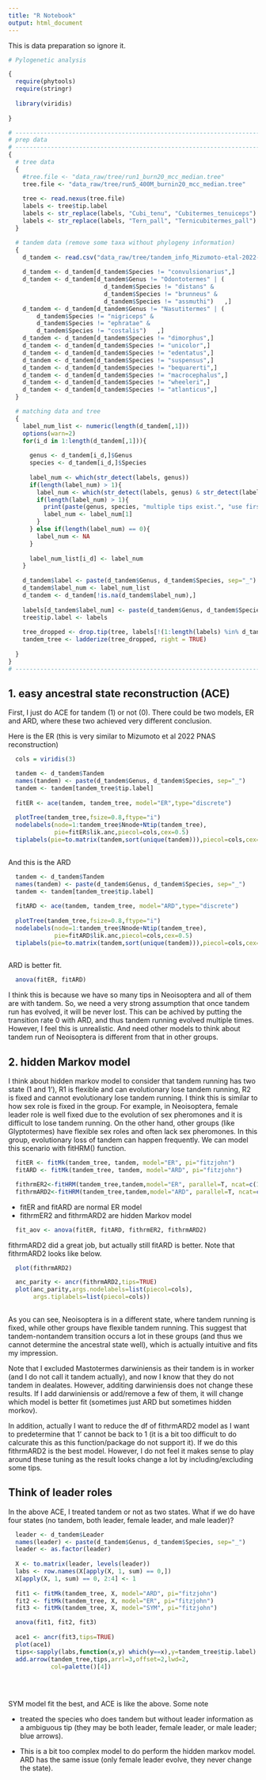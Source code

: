 ```yaml
---
title: "R Notebook"
output: html_document
---
```


This is data preparation so ignore it.

```r
# Pylogenetic analysis

{
  require(phytools)
  require(stringr)
  
  library(viridis)
  
}

# ---------------------------------------------------------------------------- #
# prep data
# ---------------------------------------------------------------------------- #
{
  # tree data
  {
    #tree.file <- "data_raw/tree/run1_burn20_mcc_median.tree"
    tree.file <- "data_raw/tree/run5_400M_burnin20_mcc_median.tree"
    
    tree <- read.nexus(tree.file)
    labels <- tree$tip.label
    labels <- str_replace(labels, "Cubi_tenu", "Cubitermes_tenuiceps")
    labels <- str_replace(labels, "Tern_pall", "Ternicubitermes_pall")
  }

  # tandem data (remove some taxa without phylogeny information)
  {
    d_tandem <- read.csv("data_raw/tree/tandem_info_Mizumoto-etal-2022-PNAS.csv")
    
    d_tandem <- d_tandem[d_tandem$Species != "convulsionarius",]
    d_tandem <- d_tandem[d_tandem$Genus != "Odontotermes" | (
                           d_tandem$Species != "distans" &
                           d_tandem$Species != "brunneus" &
                           d_tandem$Species != "assmuthi")   ,]
    d_tandem <- d_tandem[d_tandem$Genus != "Nasutitermes" | (
        d_tandem$Species != "nigriceps" &
        d_tandem$Species != "ephratae" &
        d_tandem$Species != "costalis")   ,]
    d_tandem <- d_tandem[d_tandem$Species != "dimorphus",]
    d_tandem <- d_tandem[d_tandem$Species != "unicolor",]
    d_tandem <- d_tandem[d_tandem$Species != "edentatus",]
    d_tandem <- d_tandem[d_tandem$Species != "suspensus",]
    d_tandem <- d_tandem[d_tandem$Species != "bequarerti",]
    d_tandem <- d_tandem[d_tandem$Species != "macrocephalus",]
    d_tandem <- d_tandem[d_tandem$Species != "wheeleri",]
    d_tandem <- d_tandem[d_tandem$Species != "atlanticus",]
  }

  # matching data and tree
  {
    label_num_list <- numeric(length(d_tandem[,1]))
    options(warn=2)
    for(i_d in 1:length(d_tandem[,1])){
      
      genus <- d_tandem[i_d,]$Genus
      species <- d_tandem[i_d,]$Species
      
      label_num <- which(str_detect(labels, genus))
      if(length(label_num) > 1){
        label_num <- which(str_detect(labels, genus) & str_detect(labels, species))
        if(length(label_num) > 1){
          print(paste(genus, species, "multiple tips exist.", "use first one."))
          label_num <- label_num[1]
        }
      } else if(length(label_num) == 0){
        label_num <- NA
      }
      
      label_num_list[i_d] <- label_num
    }
    
    d_tandem$label <- paste(d_tandem$Genus, d_tandem$Species, sep="_")
    d_tandem$label_num <- label_num_list
    d_tandem <- d_tandem[!is.na(d_tandem$label_num),]
    
    labels[d_tandem$label_num] <- paste(d_tandem$Genus, d_tandem$Species, sep="_")
    tree$tip.label <- labels
    
    tree_dropped <- drop.tip(tree, labels[!(1:length(labels) %in% d_tandem$label_num)])
    tandem_tree <- ladderize(tree_dropped, right = TRUE)
    
  }
}
# ---------------------------------------------------------------------------- #

```

## 1. easy ancestral state reconstruction (ACE)
First, I just do ACE for tandem (1) or not (0).
There could be two models, ER and ARD, where these two achieved very different conclusion.

Here is the ER (this is very similar to Mizumoto et al 2022 PNAS reconstruction)
```r
  cols = viridis(3)

  tandem <- d_tandem$Tandem
  names(tandem) <- paste(d_tandem$Genus, d_tandem$Species, sep="_")
  tandem <- tandem[tandem_tree$tip.label]
  
  fitER <- ace(tandem, tandem_tree, model="ER",type="discrete")
  
  plotTree(tandem_tree,fsize=0.8,ftype="i")
  nodelabels(node=1:tandem_tree$Nnode+Ntip(tandem_tree),
             pie=fitER$lik.anc,piecol=cols,cex=0.5)
  tiplabels(pie=to.matrix(tandem,sort(unique(tandem))),piecol=cols,cex=0.3)
  
```


And this is the ARD
```r
  tandem <- d_tandem$Tandem
  names(tandem) <- paste(d_tandem$Genus, d_tandem$Species, sep="_")
  tandem <- tandem[tandem_tree$tip.label]
  
  fitARD <- ace(tandem, tandem_tree, model="ARD",type="discrete")
  
  plotTree(tandem_tree,fsize=0.8,ftype="i")
  nodelabels(node=1:tandem_tree$Nnode+Ntip(tandem_tree),
             pie=fitARD$lik.anc,piecol=cols,cex=0.5)
  tiplabels(pie=to.matrix(tandem,sort(unique(tandem))),piecol=cols,cex=0.3)
  
```

ARD is better fit.
```r
  anova(fitER, fitARD)
```

I think this is because we have so many tips in Neoisoptera and all of them are with tandem. So, we need a very strong assumption that once tandem run has evolved, it will be never lost. This can be achived by putting the transition rate 0 with ARD, and thus tandem running evolved multiple times. However, I feel this is unrealistic. And need other models to think about tandem run of Neoisoptera is different from that in other groups.


## 2. hidden Markov model

I think about hidden markov model to consider that tandem running has two state (1 and 1'), R1 is flexible and can evolutionary lose tandem running, R2 is fixed and cannot evolutionary lose tandem running. I think this is similar to how sex role is fixed in the group. For example, in Neoisoptera, female leader role is well fixed due to the evolution of sex pheromones and it is difficult to lose tandem running. On the other hand, other groups (like Glyptotermes) have flexible sex roles and often lack sex pheromones. In this group, evolutionary loss of tandem can happen frequently. We can model this scenario with fitHRM() function.

```r
  fitER <- fitMk(tandem_tree, tandem, model="ER", pi="fitzjohn")
  fitARD <- fitMk(tandem_tree, tandem, model="ARD", pi="fitzjohn")

  fithrmER2<-fitHRM(tandem_tree,tandem,model="ER", parallel=T, ncat=c(1,2), pi="fitzjohn")
  fithrmARD2<-fitHRM(tandem_tree,tandem,model="ARD", parallel=T, ncat=c(1,2), pi="fitzjohn")
```

- fitER and fitARD are normal ER model
- fithrmER2 and fithrmARD2 are hidden Markov model

```r
  fit_aov <- anova(fitER, fitARD, fithrmER2, fithrmARD2)
```

fithrmARD2 did a great job, but actually still fitARD is better.
Note that fithrmARD2 looks like below.

```r
  plot(fithrmARD2)

  anc_parity <- ancr(fithrmARD2,tips=TRUE)
  plot(anc_parity,args.nodelabels=list(piecol=cols),
       args.tiplabels=list(piecol=cols))
  
```

As you can see, Neoisoptera is in a different state, where tandem running is fixed, while other groups have flexible tandem running. This suggest that tandem-nontandem transition occurs a lot in these groups (and thus we cannot determine the ancestral state well), which is actually intuitive and fits my impression.

Note that I excluded Mastotermes darwiniensis as their tandem is in worker (and I do not call it tandem actually), and now I know that they do not tandem in dealates.
However, additing darwiniensis does not change these results. If I add darwiniensis or add/remove a few of them, it will change which model is better fit (sometimes just ARD but sometimes hidden morkov).

In addition, actually I want to reduce the df of fithrmARD2 model as I want to predetermine that 1' cannot be back to 1 (it is a bit too difficult to do calcurate this as this function/package do not support it). If we do this fithrmARD2 is the best model. However, I do not feel it makes sense to play around these tuning as the result looks change a lot by including/excluding some tips.


## Think of leader roles

In the above ACE, I treated tandem or not as two states. What if we do have four states (no tandem, both leader, female leader, and male leader)?


```r

  leader <- d_tandem$Leader
  names(leader) <- paste(d_tandem$Genus, d_tandem$Species, sep="_")
  leader <- as.factor(leader)
  
  X <- to.matrix(leader, levels(leader))
  labs <- row.names(X[apply(X, 1, sum) == 0,])
  X[apply(X, 1, sum) == 0, 2:4] <- 1
  
  fit1 <- fitMk(tandem_tree, X, model="ARD", pi="fitzjohn")
  fit2 <- fitMk(tandem_tree, X, model="ER", pi="fitzjohn")
  fit3 <- fitMk(tandem_tree, X, model="SYM", pi="fitzjohn")

  anova(fit1, fit2, fit3)
  
  ace1 <- ancr(fit3,tips=TRUE)
  plot(ace1)
  tips<-sapply(labs,function(x,y) which(y==x),y=tandem_tree$tip.label)
  add.arrow(tandem_tree,tips,arrl=3,offset=2,lwd=2,
            col=palette()[4])
  
  
  
```

SYM model fit the best, and ACE is like the above.
Some note

- treated the species who does tandem but without leader information as a ambiguous tip (they may be both leader, female leader, or male leader; blue arrows).

- This is a bit too complex model to do perform the hidden markov model. ARD has the same issue (only female leader evolve, they never change the state).


